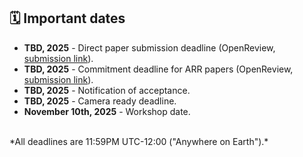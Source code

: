 ## 🗓️ Important dates

- **TBD, 2025** - Direct paper submission deadline (OpenReview, [submission link](https://openreview.net/group?id=EMNLP/2024/Workshop/BlackBoxNLP)).
- **TBD, 2025** - Commitment deadline for ARR papers (OpenReview, [submission link](https://openreview.net/group?id=EMNLP/2024/Workshop/BlackBoxNLP_ARR_Commitment)).
- **TBD, 2025** - Notification of acceptance.
- **TBD, 2025** - Camera ready deadline.
- **November 10th, 2025** - Workshop date.
<br/>
*All deadlines are 11:59PM UTC-12:00 ("Anywhere on Earth").*